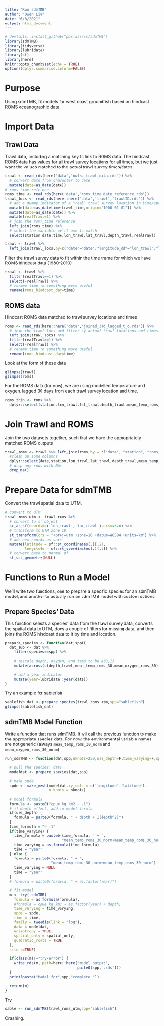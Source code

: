 ```yaml
---
title: "Run sdmTMB"
author: "Owen Liu"
date: "6/8/2021"
output: html_document
---
```


```r
# devtools::install_github("pbs-assess/sdmTMB")
library(sdmTMB)
library(tidyverse)
library(lubridate)
library(sf)
library(here)
knitr::opts_chunk$set(echo = TRUE)
options(dplyr.summarise.inform=FALSE)
```

# Purpose

Using sdmTMB, fit models for west coast groundfish based on hindcast ROMS oceanographic data.

# Import Data

## Trawl Data

Trawl data, including a matching key to link to ROMS data. The hindcast ROMS data has values for all trawl survey locations for all times, but we just want the values matched to the actual trawl survey times/dates.

```r
trawl <- read_rds(here('data','nwfsc_trawl_data.rds')) %>% 
  # convert date from character to date
  mutate(date=as_date(date))
# roms time refernce
roms_time <- read_rds(here('data','roms_time_date_reference.rds'))
trawl_locs <- read_rds(here::here('data','trawl','trawlID.rds')) %>% 
  # add a dummy indicator of a "real" trawl survey location in time/space
  mutate(date=as_datetime(trawl_time,origin="1900-01-01")) %>%
  mutate(date=as_date(date)) %>%
  mutate(realTrawl=1) %>% 
  # join the roms_time reference
  left_join(roms_time) %>% 
  # select the variable we'll use to match
  select(station,date,time,lon_trawl,lat_trawl,depth_trawl,realTrawl)

trawl <- trawl %>% 
  left_join(trawl_locs,by=c("date"="date","longitude_dd"="lon_trawl","latitude_dd"="lat_trawl","depth"="depth_trawl"))
```

Filter the trawl survey data to fit within the time frame for which we have ROMS hindcast data (1980-2010)

```r
trawl <- trawl %>%
  filter(realTrawl==1) %>% 
  select(-realTrawl) %>% 
  # rename time to something more useful
  rename(roms_hindcast_day=time)
```

## ROMS data

Hindcast ROMS data matched to trawl survey locations and times

```r
roms <- read_rds(here::here('data','joined_30d_lagged_t_o.rds')) %>%
  # join the trawl_locs and filter by actual trawl locations and times
  left_join(trawl_locs) %>% 
  filter(realTrawl==1) %>% 
  select(-realTrawl) %>% 
  # rename time to something more useful
  rename(roms_hindcast_day=time)
```


Look at the form of these data

```r
glimpse(trawl)
glimpse(roms)
```

For the ROMS data (for now), we are using modelled temperature and oxygen, lagged 30 days from each trawl survey location and time.

```r
roms_thin <- roms %>% 
  dplyr::select(station,lon_trawl,lat_trawl,depth_trawl,mean_temp_roms_30,mean_oxygen_roms_30)
```

# Join Trawl and ROMS

Join the two datasets together, such that we have the appropriately-matched ROMS outputs

```r
trawl_roms <- trawl %>% left_join(roms,by = c("date", "station", "roms_hindcast_day")) %>% 
  #clean up some columns
  dplyr::select(date,station,lon_trawl,lat_trawl,depth_trawl,mean_temp_roms_30,mean_oxygen_roms_30,species,cpue_kg_km2) %>% 
  # drop any rows with NAs
  drop_na()
```


# Prepare Data for sdmTMB

Convert the trawl spatial data to UTM. 

```r
# convert to UTM
trawl_roms_utm <- trawl_roms %>%
  # convert to sf object
  st_as_sf(coords=c('lon_trawl','lat_trawl'),crs=4326) %>%
  # transform to UTM zone 10
  st_transform(crs = "+proj=utm +zone=10 +datum=WGS84 +units=km") %>%
  # add new coords as vars
  mutate(latitude = sf::st_coordinates(.)[,2],
         longitude = sf::st_coordinates(.)[,1]) %>%
  # convert back to normal df
  st_set_geometry(NULL)
```

# Functions to Run a Model

We'll write two functions, one to prepare a specific species for an sdmTMB model, and another to actually run an sdmTMB model with custom options

## Prepare Species' Data

This function selects a species' data from the trawl survey data, converts the spatial data to UTM, does a couple of filters for missing data, and then joins the ROMS hindcast data to it by time and location.

```r
prepare_species <- function(dat,spp){
  dat_sub <- dat %>% 
    filter(species==spp) %>% 
    
    # rescale depth, oxygen, and temp to be N(0,1)
    mutate(across(c(depth_trawl,mean_temp_roms_30,mean_oxygen_roms_30),~(scale(.) %>% as.vector()),.names="{.col}_norm")) %>% 
    
    # add a year indicator
    mutate(year=lubridate::year(date))
}
```

Try an example for sablefish

```r
sablefish_dat <- prepare_species(trawl_roms_utm,spp="sablefish")
glimpse(sablefish_dat)
```

## sdmTMB Model Function

Write a function that runs sdmTMB. It wil call the previous function to make the appropriate species data. For now, the environmental variable names are not generic (always `mean_temp_roms_30_norm` and `mean_oxygen_roms_30_norm`)

```r
run_sdmTMB <- function(dat,spp,nknots=250,use_depth=F,time_varying=F,spatial_only=T){
  
  # pull the species' data
  modeldat <- prepare_species(dat,spp)
  
  # make spde
  spde <- make_mesh(modeldat,xy_cols = c('longitude','latitude'), 
                    n_knots = nknots)
  
  # model formula
  formula <- paste0("cpue_kg_km2 ~ -1")
  # if depth effect, add to model formla
  if(use_depth) {
    formula = paste0(formula, " + depth + I(depth^2)")
  }
  time_formula = "~ -1"
  if(time_varying) {
    time_formula = paste0(time_formula, " + ", 
                          "mean_temp_roms_30_norm+mean_temp_roms_30_norm")
    time_varying = as.formula(time_formula)
    time = "year"
  } else {
    formula = paste0(formula, " + ", 
                     "mean_temp_roms_30_norm+mean_temp_roms_30_norm")
    time_varying = NULL
    time = "year"
  }
  # formula = paste0(formula, " + as.factor(year)")
  
  # fit model
  m <- try( sdmTMB( 
    formula = as.formula(formula),
    #formula = cpue_kg_km2 ~ as.factor(year) + depth,
    time_varying = time_varying,
    spde = spde,
    time = time,
    family = tweedie(link = "log"),
    data = modeldat,
    anisotropy = TRUE,
    spatial_only = spatial_only,
    quadratic_roots = TRUE
  ), 
  silent=TRUE)
  
  if(class(m)!="try-error") {
    write_rds(m, path=here::here('model output',
                                 paste0(spp,'.rds')))
  }
  print(paste("Model for",spp,"complete."))
  
  return(m)
}
```

Try

```r
sable <- run_sdmTMB(trawl_roms_utm,spp="sablefish")
```

Crashing.
